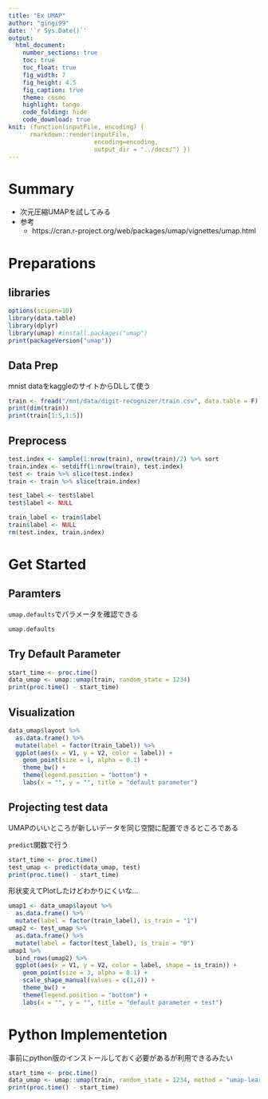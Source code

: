 ```yaml
---
title: "Ex UMAP"
author: "gingi99"
date: '`r Sys.Date()`'
output:
  html_document:
    number_sections: true
    toc: true
    toc_float: true
    fig_width: 7
    fig_height: 4.5
    fig_caption: true
    theme: cosmo
    highlight: tango
    code_folding: hide
    code_download: true
knit: (function(inputFile, encoding) { 
      rmarkdown::render(inputFile,
                        encoding=encoding, 
                        output_dir = "../docs/") })
---
```


# Summary 

* 次元圧縮UMAPを試してみる
* 参考
    * https://cran.r-project.org/web/packages/umap/vignettes/umap.html

# Preparations {.tabset .tabset-fade .tabset-pills}

## libraries

```r
options(scipen=10)
library(data.table)
library(dplyr)
library(umap) #install.packages("umap")
print(packageVersion("umap"))
```

## Data Prep

mnist dataをkaggleのサイトからDLして使う

```r
train <- fread("/mnt/data/digit-recognizer/train.csv", data.table = F)
print(dim(train))
print(train[1:5,1:5])
```

## Preprocess

```r
test.index <- sample(1:nrow(train), nrow(train)/2) %>% sort
train.index <- setdiff(1:nrow(train), test.index)
test <- train %>% slice(test.index)
train <- train %>% slice(train.index)

test_label <- test$label
test$label <- NULL

train_label <- train$label
train$label <- NULL
rm(test.index, train.index)
```

# Get Started

## Paramters 

`umap.defaults`でパラメータを確認できる

```r
umap.defaults
```

## Try Default Parameter

```r
start_time <- proc.time()
data_umap <- umap::umap(train, random_state = 1234)
print(proc.time() - start_time)
```

## Visualization

```r
data_umap$layout %>% 
  as.data.frame() %>%
  mutate(label = factor(train_label)) %>%
  ggplot(aes(x = V1, y = V2, color = label)) + 
    geom_point(size = 1, alpha = 0.1) + 
    theme_bw() + 
    theme(legend.position = "bottom") + 
    labs(x = "", y = "", title = "default parameter")
```

## Projecting test data

UMAPのいいところが新しいデータを同じ空間に配置できるところである

`predict`関数で行う

```r
start_time <- proc.time()
test_umap <- predict(data_umap, test)
print(proc.time() - start_time)
```

形状変えてPlotしたけどわかりにくいな…

```r
umap1 <- data_umap$layout %>% 
  as.data.frame() %>%
  mutate(label = factor(train_label), is_train = "1")
umap2 <- test_umap %>% 
  as.data.frame() %>%
  mutate(label = factor(test_label), is_train = "0")
umap1 %>%
  bind_rows(umap2) %>%
  ggplot(aes(x = V1, y = V2, color = label, shape = is_train)) + 
    geom_point(size = 3, alpha = 0.1) + 
    scale_shape_manual(values = c(1,4)) +
    theme_bw() + 
    theme(legend.position = "bottom") + 
    labs(x = "", y = "", title = "default parameter + test")

```

# Python Implementetion

事前にpython版のインストールしておく必要があるが利用できるみたい

```r
start_time <- proc.time()
data_umap <- umap::umap(train, random_state = 1234, method = "umap-learn")
print(proc.time() - start_time)
```



